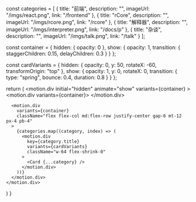
  const categories = [
    {
      title: "前端",
      description: "",
      imageUrl: "/imgs/react.png",
      link: "/frontend"
    },
    {
      title: "rCore",
      description: "",
      imageUrl: "/imgs/rcore.png",
      link: "/rcore"
    },
    {
      title: "解释器",
      description: "",
      imageUrl: "/imgs/interpreter.png",
      link: "/docs/p"
    },
    {
      title: "杂谈",
      description: "",
      imageUrl: "/imgs/talk.png",
      link: "/talk"
    }
  ];

  const container = {
    hidden: { opacity: 0 },
    show: {
      opacity: 1,
      transition: {
        staggerChildren: 0.15,
        delayChildren: 0.3
      }
    }
  };

  const cardVariants = {
    hidden: { 
      opacity: 0,
      y: 50,
      rotateX: -60,
      transformOrigin: "top"
    },
    show: { 
      opacity: 1,
      y: 0,
      rotateX: 0,
      transition: {
        type: "spring",
        bounce: 0.4,
        duration: 0.8
      }
    }
  };

  return (
    <motion.div
      initial="hidden"
      animate="show"
      variants={container}
    >
      <motion.div variants={container}>
        <ProfileCard/>
      </motion.div>

      <motion.div 
        variants={container}
        className="flex flex-col md:flex-row justify-center gap-6 mt-12 px-4 pb-4"
      >
        {categories.map((category, index) => (
          <motion.div 
            key={category.title}
            variants={cardVariants}
            className="w-64 flex-shrink-0"
          >
            <Card {...category} />
          </motion.div>
        ))}
      </motion.div>
    </motion.div>
  ) 
}

<Main/>


